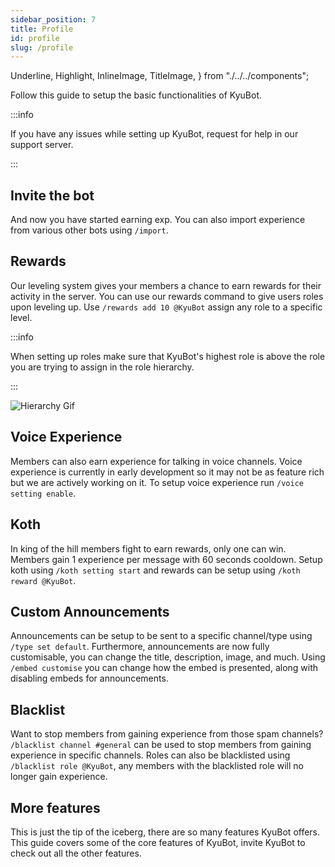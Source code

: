 ```yaml
---
sidebar_position: 7
title: Profile
id: profile
slug: /profile
---
```


  Underline,
  Highlight,
  InlineImage,
  TitleImage,
} from "./../../components";

Follow this guide to setup the basic functionalities of KyuBot.

<Underline />

:::info

If you have any issues while setting up KyuBot, request for help in our <Highlight color="#69d9a1" url="https://discord.com/invite/bnkaWnwuVV">support server</Highlight>.

:::

## Invite the bot

And now you have started earning exp. You can also import experience from various other bots using `/import`.

## Rewards

Our leveling system gives your members a chance to earn rewards for their activity in the server. You can use our rewards command to give users roles upon leveling up. Use `/rewards add 10 @KyuBot` assign any role to a specific level.

:::info

When setting up roles make sure that KyuBot's highest role is above the role you are trying to assign in the role hierarchy.

:::

![Hierarchy Gif](https://media.discordapp.net/attachments/932069176007331900/932074434142011482/Hierarchy.gif)

## Voice Experience

Members can also earn experience for talking in voice channels. Voice experience is currently in early development so it may not be as feature rich but we are actively working on it. To setup voice experience run `/voice setting enable`.

## Koth

In king of the hill members fight to earn rewards, only one can win. Members gain 1 experience per message with 60 seconds cooldown. Setup koth using `/koth setting start` and rewards can be setup using `/koth reward @KyuBot`.

## Custom Announcements

Announcements can be setup to be sent to a specific channel/type using `/type set default`. Furthermore, announcements are now fully customisable, you can change the title, description, image, and much. Using `/embed customise` you can change how the embed is presented, along with disabling embeds for announcements.

## Blacklist

Want to stop members from gaining experience from those spam channels? `/blacklist channel #general` can be used to stop members from gaining experience in specific channels. Roles can also be blacklisted using `/blacklist role @KyuBot`, any members with the blacklisted role will no longer gain experience.

## <Highlight color="#F28C28" >More features</Highlight>

This is just the tip of the iceberg, there are so many features KyuBot offers. This guide covers some of the core features of KyuBot, <Highlight color="#69d9a1" url="https://discord.com/api/oauth2/authorize?client_id=932319321559015526&permissions=8&scope=bot%20applications.commands">invite</Highlight> KyuBot to check out all the other features.
